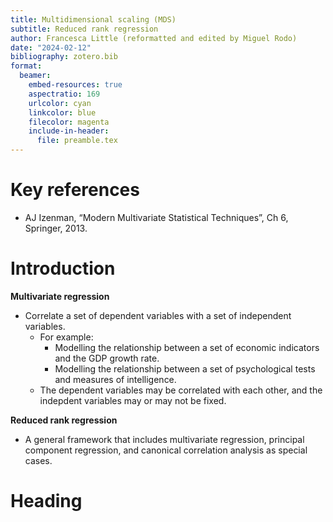 ```yaml
---
title: Multidimensional scaling (MDS)
subtitle: Reduced rank regression
author: Francesca Little (reformatted and edited by Miguel Rodo)
date: "2024-02-12"
bibliography: zotero.bib
format:
  beamer:
    embed-resources: true
    aspectratio: 169
    urlcolor: cyan
    linkcolor: blue
    filecolor: magenta
    include-in-header:
      file: preamble.tex
---
```


# Key references

- AJ Izenman, “Modern Multivariate Statistical Techniques”, Ch 6, Springer, 2013.

# Introduction

**Multivariate regression**

- Correlate a set of dependent variables with a set of independent variables.
  - For example:
    - Modelling the relationship between a set of economic indicators and the GDP growth rate.
    - Modelling the relationship between a set of psychological tests and measures of intelligence.
  - The dependent variables may be correlated with each other, and the indepdent variables may or may not be fixed.

**Reduced rank regression**

- A general framework that includes multivariate regression, principal component regression, and canonical correlation analysis as special cases.

# Heading